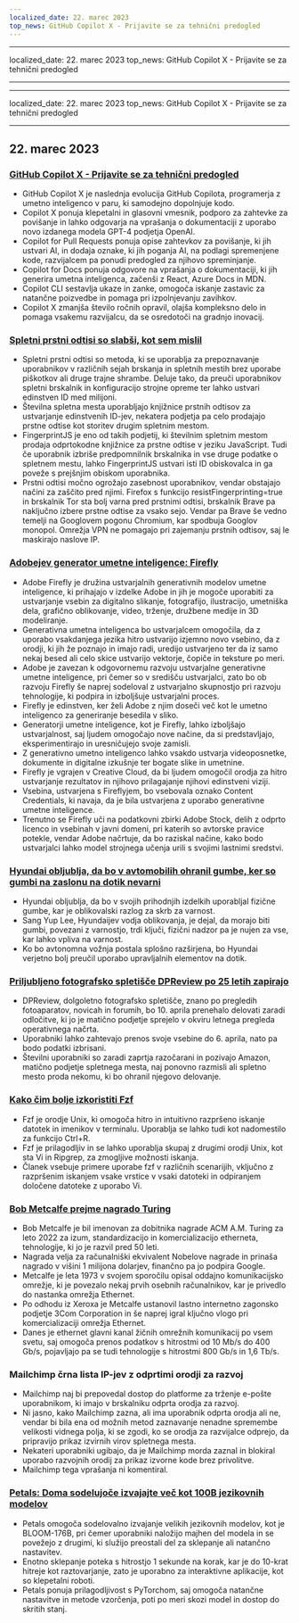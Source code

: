 ```yaml
---
localized_date: 22. marec 2023
top_news: GitHub Copilot X - Prijavite se za tehnični predogled
---
```


---

localized_date: 22. marec 2023
top_news: GitHub Copilot X - Prijavite se za tehnični predogled

---

---

localized_date: 22. marec 2023
top_news: GitHub Copilot X - Prijavite se za tehnični predogled

---



<CallToAction />

<Steps>

## 22. marec 2023

### [GitHub Copilot X - Prijavite se za tehnični predogled](https://github.blog/2023-03-22-github-copilot-x-the-ai-powered-developer-experience/?ref=hackernewsgpt.com)

- GitHub Copilot X je naslednja evolucija GitHub Copilota, programerja z umetno inteligenco v paru, ki samodejno dopolnjuje kodo.
- Copilot X ponuja klepetalni in glasovni vmesnik, podporo za zahtevke za povišanje in lahko odgovarja na vprašanja o dokumentaciji z uporabo novo izdanega modela GPT-4 podjetja OpenAI.
- Copilot for Pull Requests ponuja opise zahtevkov za povišanje, ki jih ustvari AI, in dodaja oznake, ki jih poganja AI, na podlagi spremenjene kode, razvijalcem pa ponudi predogled za njihovo spreminjanje.
- Copilot for Docs ponuja odgovore na vprašanja o dokumentaciji, ki jih generira umetna inteligenca, začenši z React, Azure Docs in MDN.
- Copilot CLI sestavlja ukaze in zanke, omogoča iskanje zastavic za natančne poizvedbe in pomaga pri izpolnjevanju zavihkov.
- Copilot X zmanjša število ročnih opravil, olajša kompleksno delo in pomaga vsakemu razvijalcu, da se osredotoči na gradnjo inovacij.

### [Spletni prstni odtisi so slabši, kot sem mislil](https://www.bitestring.com/posts/2023-03-19-web-fingerprinting-is-worse-than-I-thought.html?ref=hackernewsgpt.com)

- Spletni prstni odtisi so metoda, ki se uporablja za prepoznavanje uporabnikov v različnih sejah brskanja in spletnih mestih brez uporabe piškotkov ali druge trajne shrambe. Deluje tako, da preuči uporabnikov spletni brskalnik in konfiguracijo strojne opreme ter lahko ustvari edinstven ID med milijoni.
- Številna spletna mesta uporabljajo knjižnice prstnih odtisov za ustvarjanje edinstvenih ID-jev, nekatera podjetja pa celo prodajajo prstne odtise kot storitev drugim spletnim mestom.
- FingerprintJS je eno od takih podjetij, ki številnim spletnim mestom prodaja odprtokodne knjižnice za prstne odtise v jeziku JavaScript. Tudi če uporabnik izbriše predpomnilnik brskalnika in vse druge podatke o spletnem mestu, lahko FingerprintJS ustvari isti ID obiskovalca in ga poveže s prejšnjim obiskom uporabnika.
- Prstni odtisi močno ogrožajo zasebnost uporabnikov, vendar obstajajo načini za zaščito pred njimi. Firefox s funkcijo resistFingerprinting=true in brskalnik Tor sta bolj varna pred prstnimi odtisi, brskalnik Brave pa naključno izbere prstne odtise za vsako sejo. Vendar pa Brave še vedno temelji na Googlovem pogonu Chromium, kar spodbuja Googlov monopol. Omrežja VPN ne pomagajo pri zajemanju prstnih odtisov, saj le maskirajo naslove IP.

### [Adobejev generator umetne inteligence: Firefly](https://www.adobe.com/sensei/generative-ai/firefly.html?ref=hackernewsgpt.com)

- Adobe Firefly je družina ustvarjalnih generativnih modelov umetne inteligence, ki prihajajo v izdelke Adobe in jih je mogoče uporabiti za ustvarjanje vsebin za digitalno slikanje, fotografijo, ilustracijo, umetniška dela, grafično oblikovanje, video, trženje, družbene medije in 3D modeliranje.
- Generativna umetna inteligenca bo ustvarjalcem omogočila, da z uporabo vsakdanjega jezika hitro ustvarijo izjemno novo vsebino, da z orodji, ki jih že poznajo in imajo radi, uredijo ustvarjeno ter da iz samo nekaj besed ali celo skice ustvarijo vektorje, čopiče in teksture po meri.
- Adobe je zavezan k odgovornemu razvoju ustvarjalne generativne umetne inteligence, pri čemer so v središču ustvarjalci, zato bo ob razvoju Firefly še naprej sodeloval z ustvarjalno skupnostjo pri razvoju tehnologije, ki podpira in izboljšuje ustvarjalni proces.
- Firefly je edinstven, ker želi Adobe z njim doseči več kot le umetno inteligenco za generiranje besedila v sliko.
- Generatorji umetne inteligence, kot je Firefly, lahko izboljšajo ustvarjalnost, saj ljudem omogočajo nove načine, da si predstavljajo, eksperimentirajo in uresničujejo svoje zamisli.
- Z generativno umetno inteligenco lahko vsakdo ustvarja videoposnetke, dokumente in digitalne izkušnje ter bogate slike in umetnine.
- Firefly je vgrajen v Creative Cloud, da bi ljudem omogočil orodja za hitro ustvarjanje rezultatov in njihovo prilagajanje njihovi edinstveni viziji.
- Vsebina, ustvarjena s Fireflyjem, bo vsebovala oznako Content Credentials, ki navaja, da je bila ustvarjena z uporabo generativne umetne inteligence.
- Trenutno se Firefly uči na podatkovni zbirki Adobe Stock, delih z odprto licenco in vsebinah v javni domeni, pri katerih so avtorske pravice potekle, vendar Adobe načrtuje, da bo raziskal načine, kako bodo ustvarjalci lahko model strojnega učenja urili s svojimi lastnimi sredstvi.

### [Hyundai obljublja, da bo v avtomobilih ohranil gumbe, ker so gumbi na zaslonu na dotik nevarni](https://www.thedrive.com/news/hyundai-promises-to-keep-buttons-in-cars-because-touchscreen-controls-are-dangerous?ref=hackernewsgpt.com)

- Hyundai obljublja, da bo v svojih prihodnjih izdelkih uporabljal fizične gumbe, kar je oblikovalski razlog za skrb za varnost.
- Sang Yup Lee, Hyundaijev vodja oblikovanja, je dejal, da morajo biti gumbi, povezani z varnostjo, trdi ključi, fizični nadzor pa je nujen za vse, kar lahko vpliva na varnost.
- Ko bo avtonomna vožnja postala splošno razširjena, bo Hyundai verjetno bolj preučil uporabo upravljalnih elementov na dotik.

### [Priljubljeno fotografsko spletišče DPReview po 25 letih zapirajo](https://www.dpreview.com/news/5901145460/dpreview-com-to-close?ref=hackernewsgpt.com)

- DPReview, dolgoletno fotografsko spletišče, znano po pregledih fotoaparatov, novicah in forumih, bo 10. aprila prenehalo delovati zaradi odločitve, ki jo je matično podjetje sprejelo v okviru letnega pregleda operativnega načrta.
- Uporabniki lahko zahtevajo prenos svoje vsebine do 6. aprila, nato pa bodo podatki izbrisani.
- Številni uporabniki so zaradi zaprtja razočarani in pozivajo Amazon, matično podjetje spletnega mesta, naj ponovno razmisli ali spletno mesto proda nekomu, ki bo ohranil njegovo delovanje.

### [Kako čim bolje izkoristiti Fzf](https://andrew-quinn.me/fzf/?ref=hackernewsgpt.com)

- Fzf je orodje Unix, ki omogoča hitro in intuitivno razpršeno iskanje datotek in imenikov v terminalu. Uporablja se lahko tudi kot nadomestilo za funkcijo Ctrl+R.
- Fzf je prilagodljiv in se lahko uporablja skupaj z drugimi orodji Unix, kot sta Vi in Ripgrep, za zmogljive možnosti iskanja.
- Članek vsebuje primere uporabe fzf v različnih scenarijih, vključno z razpršenim iskanjem vsake vrstice v vsaki datoteki in odpiranjem določene datoteke z uporabo Vi.

### [Bob Metcalfe prejme nagrado Turing](https://amturing.acm.org/?2023=&ref=hackernewsgpt.com)

- Bob Metcalfe je bil imenovan za dobitnika nagrade ACM A.M. Turing za leto 2022 za izum, standardizacijo in komercializacijo etherneta, tehnologije, ki jo je razvil pred 50 leti.
- Nagrada velja za računalniški ekvivalent Nobelove nagrade in prinaša nagrado v višini 1 milijona dolarjev, finančno pa jo podpira Google.
- Metcalfe je leta 1973 v svojem sporočilu opisal oddajno komunikacijsko omrežje, ki je povezalo nekaj prvih osebnih računalnikov, kar je privedlo do nastanka omrežja Ethernet.
- Po odhodu iz Xeroxa je Metcalfe ustanovil lastno internetno zagonsko podjetje 3Com Corporation in še naprej igral ključno vlogo pri komercializaciji omrežja Ethernet.
- Danes je ethernet glavni kanal žičnih omrežnih komunikacij po vsem svetu, saj omogoča prenos podatkov s hitrostmi od 10 Mb/s do 400 Gb/s, pojavljajo pa se tudi tehnologije s hitrostmi 800 Gb/s in 1,6 Tb/s.

### Mailchimp črna lista IP-jev z odprtimi orodji za razvoj

- Mailchimp naj bi prepovedal dostop do platforme za trženje e-pošte uporabnikom, ki imajo v brskalniku odprta orodja za razvoj.
- Ni jasno, kako Mailchimp zazna, ali ima uporabnik odprta orodja ali ne, vendar bi bila ena od možnih metod zaznavanje nenadne spremembe velikosti vidnega polja, ki se zgodi, ko se orodja za razvijalce odprejo, da pripravijo prikaz izvirnih virov spletnega mesta.
- Nekateri uporabniki ugibajo, da je Mailchimp morda zaznal in blokiral uporabo razvojnih orodij za prikaz izvorne kode brez privolitve.
- Mailchimp tega vprašanja ni komentiral.

### [Petals: Doma sodelujoče izvajajte več kot 100B jezikovnih modelov](https://petals.ml/?ref=hackernewsgpt.com)

- Petals omogoča sodelovalno izvajanje velikih jezikovnih modelov, kot je BLOOM-176B, pri čemer uporabniki naložijo majhen del modela in se povežejo z drugimi, ki služijo preostali del za sklepanje ali natančno nastavitev.
- Enotno sklepanje poteka s hitrostjo 1 sekunde na korak, kar je do 10-krat hitreje kot raztovarjanje, zato je uporabno za interaktivne aplikacije, kot so klepetalni roboti.
- Petals ponuja prilagodljivost s PyTorchom, saj omogoča natančne nastavitve in metode vzorčenja, poti po meri skozi model in dostop do skritih stanj.

</Steps>
